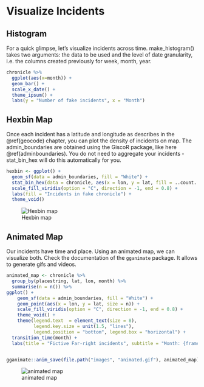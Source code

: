# Visualize Incidents {#visualize}

## Histogram

For a quick glimpse, let's visualize incidents across time. make_histogram() takes two arguments: the data to be used and the level of date granularity, i.e. the columns created previously for week, month, year.  

```r
chronicle %>%
  ggplot(aes(x=month)) +
  geom_bar() +
  scale_x_date() +
  theme_ipsum() +
  labs(y = "Number of fake incidents", x = "Month") 
```



## Hexbin Map

Once each incident has a latitude and longitude as describes in the \@ref(geocode) chapter, you can plot the density of incidents on map. The admin_boundaries are obtained using the GiscoR package, like here \@ref(adminboundaries). You do not need to aggregate your incidents - stat_bin_hex will do this automatically for you. 

```r

hexbin <- ggplot() +
  geom_sf(data = admin_boundaries, fill = "White") +
  stat_bin_hex(data = chronicle, aes(x = lon, y = lat, fill = ..count..), alpha = 0.9, binwidth = 0.1) +
  scale_fill_viridis(option = "C", direction = -1, end = 0.8) + 
  labs(fill = "Incidents in fake chronicle") +
  theme_void()


```

![Hexbin map](images/hexbin.png)


## Animated Map

Our incidents have time and place. Using an animated map, we can visualize both. Check the documentation of the `gganimate` package. It allows to generate gifs and videos. 

```r

animated_map <- chronicle %>%
  group_by(placestring, lat, lon, month) %>%
  summarise(n = n()) %>%
ggplot() +
    geom_sf(data = admin_boundaries, fill = "White") +
    geom_point(aes(x = lon, y = lat, size = n)) +
    scale_fill_viridis(option = "C", direction = -1, end = 0.8) + 
    theme_void() +
    theme(legend.text  = element_text(size = 8),
          legend.key.size = unit(1.5, "lines"),
          legend.position = "bottom", legend.box = "horizontal") +
  transition_time(month) +
  labs(title = "Fictive Far-right incidents", subtitle = "Month: {frame_time}", size = "Incidents as per chronicle") 


gganimate::anim_save(file.path("images", "animated.gif"), animated_map)

```


![animated map](images/animated.gif)

